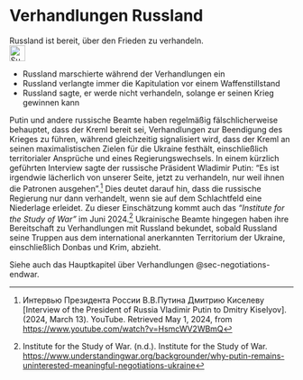 # Verhandlungen Russland {#sec-negotiations-russia}

::: {.callout-caution title=„Myth“}
Russland ist bereit, über den Frieden zu verhandeln.
[<br>![Suche nach Stichwort in EUvsDisinfo](../all_common_img/EUvsDisinfo_400x240.jpg){height=2em}](https://euvsdisinfo.eu/disinformation-cases/?text=(russia%7Cmoscow%7Cputin)%20(negotiate%7Cnegotiations)&sort=relevance)
:::

::: {.callout-tip title=„Truth“}
- Russland marschierte während der Verhandlungen ein
- Russland verlangte immer die Kapitulation vor einem Waffenstillstand
- Russland sagte, er werde nicht verhandeln, solange er seinen Krieg gewinnen kann
:::

Putin und andere russische Beamte haben regelmäßig fälschlicherweise behauptet, dass der Kreml bereit sei, Verhandlungen zur Beendigung des Krieges zu führen, während gleichzeitig signalisiert wird, dass der Kreml an seinen maximalistischen Zielen für die Ukraine festhält, einschließlich territorialer Ansprüche und eines Regierungswechsels. In einem kürzlich geführten Interview sagte der russische Präsident Wladimir Putin: “Es ist irgendwie lächerlich von unserer Seite, jetzt zu verhandeln, nur weil ihnen die Patronen ausgehen”.[^negotiations-russia.de-1] Dies deutet darauf hin, dass die russische Regierung nur dann verhandelt, wenn sie auf dem Schlachtfeld eine Niederlage erleidet. Zu dieser Einschätzung kommt auch das *“Institute for the Study of War”* im Juni 2024.[^negotiations-russia.de-2] Ukrainische Beamte hingegen haben ihre Bereitschaft zu Verhandlungen mit Russland bekundet, sobald Russland seine Truppen aus dem international anerkannten Territorium der Ukraine, einschließlich Donbas und Krim, abzieht.

Siehe auch das Hauptkapitel über Verhandlungen @sec-negotiations-endwar.


[^negotiations-russia.de-1]:  Интервью Президента России В.В.Путина Дмитрию Киселеву \[Interview of the President of Russia Vladimir Putin to Dmitry Kiselyov\]. (2024, March 13). YouTube. Retrieved May 1, 2024, from [https://www.youtube.com/watch?v=HsmcWV2WBmQ](https://www.youtube.com/watch?v=HsmcWV2WBmQ)

[^negotiations-russia.de-2]:  Institute for the Study of War. (n.d.). Institute for the Study of War. [https://www.understandingwar.org/backgrounder/why-putin-remains-uninterested-meaningful-negotiations-ukraine](https://www.understandingwar.org/backgrounder/why-putin-remains-uninterested-meaningful-negotiations-ukraine)

